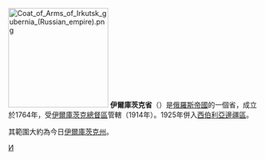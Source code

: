 [[File:Coat_of_Arms_of_Irkutsk_gubernia_(Russian_empire).png|200px]]
'''伊爾庫茨克省'''（'''{{lang|ru|Иркутская губерния}}'''）是[[俄羅斯帝國|俄羅斯帝國]]的一個省，成立於1764年，受[[伊爾庫茨克總督區|伊爾庫茨克總督區]]管轄（1914年）。1925年併入[[西伯利亞邊疆區|西伯利亞邊疆區]]。

其範圍大約為今日[[伊爾庫茨克州|伊爾庫茨克州]]。

{{ImpRussia}}
[[Category:俄羅斯帝國行政區劃|И]]